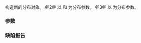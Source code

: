 {{cpp/numeric/random/lognormal_distribution/title|lognormal_distribution}}
{{cpp/numeric/random/lognormal_distribution/navbar}}
{{dcl begin}}
{{dcl|num=1|since=c++11|1=
lognormal_distribution() : lognormal_distribution(0.0) {}
}}
{{dcl|num=2|since=c++11|1=
explicit lognormal_distribution( RealType m, RealType s = 1.0 );
}}
{{dcl|num=3|since=c++11|1=
explicit lognormal_distribution( const param_type&amp; params );
}}
{{dcl end}}

构造新的分布对象。
@2@ 以 {{c|m}} 和 {{c|s}} 为分布参数。
@3@ 以 {{c|params}} 为分布参数。

===参数===
{{par begin}}
{{par|m|''m'' 分布参数（对数尺度）}}
{{par|s|''s'' 分布参数（形状）}}
{{par|params|分布参数集}}
{{par end}}

===缺陷报告===
{{dr list begin}}
{{dr list item|paper=P0935R0|std=C++11|before=默认构造函数曾为 explicit|after=使之为隐式}}
{{dr list end}}

{{langlinks|de|en|es|fr|it|ja|pt|ru}}